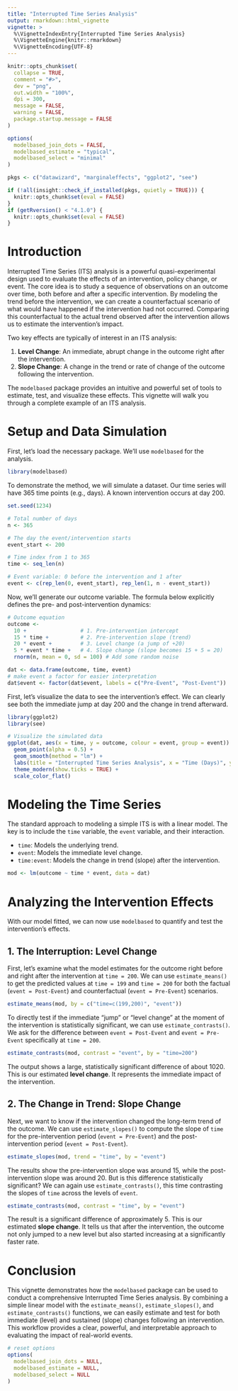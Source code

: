 ```yaml
---
title: "Interrupted Time Series Analysis"
output: rmarkdown::html_vignette
vignette: >
  %\VignetteIndexEntry{Interrupted Time Series Analysis}
  %\VignetteEngine{knitr::rmarkdown}
  %\VignetteEncoding{UTF-8}
---
```


```r
knitr::opts_chunk$set(
  collapse = TRUE,
  comment = "#>",
  dev = "png",
  out.width = "100%",
  dpi = 300,
  message = FALSE,
  warning = FALSE,
  package.startup.message = FALSE
)

options(
  modelbased_join_dots = FALSE,
  modelbased_estimate = "typical",
  modelbased_select = "minimal"
)

pkgs <- c("datawizard", "marginaleffects", "ggplot2", "see")

if (!all(insight::check_if_installed(pkgs, quietly = TRUE))) {
  knitr::opts_chunk$set(eval = FALSE)
}
if (getRversion() < "4.1.0") {
  knitr::opts_chunk$set(eval = FALSE)
}

```

# Introduction

Interrupted Time Series (ITS) analysis is a powerful quasi-experimental design used to evaluate the effects of an intervention, policy change, or event. The core idea is to study a sequence of observations on an outcome over time, both before and after a specific intervention. By modeling the trend before the intervention, we can create a counterfactual scenario of what would have happened if the intervention had not occurred. Comparing this counterfactual to the actual trend observed after the intervention allows us to estimate the intervention's impact.

Two key effects are typically of interest in an ITS analysis:

1.  **Level Change**: An immediate, abrupt change in the outcome right after the intervention.
2.  **Slope Change**: A change in the trend or rate of change of the outcome following the intervention.

The `modelbased` package provides an intuitive and powerful set of tools to estimate, test, and visualize these effects. This vignette will walk you through a complete example of an ITS analysis.


# Setup and Data Simulation

First, let's load the necessary package. We'll use `modelbased` for the analysis.

```r
library(modelbased)
```

To demonstrate the method, we will simulate a dataset. Our time series will have 365 time points (e.g., days). A known intervention occurs at day 200.

```r
set.seed(1234)

# Total number of days
n <- 365

# The day the event/intervention starts
event_start <- 200

# Time index from 1 to 365
time <- seq_len(n)

# Event variable: 0 before the intervention and 1 after
event <- c(rep_len(0, event_start), rep_len(1, n - event_start))
```

Now, we'll generate our outcome variable. The formula below explicitly defines the pre- and post-intervention dynamics:

```r
# Outcome equation
outcome <-
  10 +                 # 1. Pre-intervention intercept
  15 * time +          # 2. Pre-intervention slope (trend)
  20 * event +         # 3. Level change (a jump of +20)
  5 * event * time +   # 4. Slope change (slope becomes 15 + 5 = 20)
  rnorm(n, mean = 0, sd = 100) # Add some random noise

dat <- data.frame(outcome, time, event)
# make event a factor for easier interpretation
dat$event <- factor(dat$event, labels = c("Pre-Event", "Post-Event"))
```

First, let's visualize the data to see the intervention's effect. We can clearly see both the immediate jump at day 200 and the change in trend afterward.

```r
library(ggplot2)
library(see)

# Visualize the simulated data
ggplot(dat, aes(x = time, y = outcome, colour = event, group = event)) +
  geom_point(alpha = 0.5) +
  geom_smooth(method = "lm") +
  labs(title = "Interrupted Time Series Analysis", x = "Time (Days)", y = "Outcome") +
  theme_modern(show.ticks = TRUE) +
  scale_color_flat()
```

# Modeling the Time Series

The standard approach to modeling a simple ITS is with a linear model. The key is to include the `time` variable, the `event` variable, and their interaction.

- `time`: Models the underlying trend.
- `event`: Models the immediate level change.
- `time:event`: Models the change in trend (slope) after the intervention.

```r
mod <- lm(outcome ~ time * event, data = dat)
```

# Analyzing the Intervention Effects

With our model fitted, we can now use `modelbased` to quantify and test the intervention's effects.

## 1. The Interruption: Level Change

First, let's examine what the model estimates for the outcome right before and right after the intervention at `time = 200`. We can use `estimate_means()` to get the predicted values at `time = 199` and `time = 200` for both the factual (`event = Post-Event`) and counterfactual (`event = Pre-Event`) scenarios.

```r
estimate_means(mod, by = c("time=c(199,200)", "event"))
```

To directly test if the immediate "jump" or "level change" at the moment of the intervention is statistically significant, we can use `estimate_contrasts()`. We ask for the difference between `event = Post-Event` and `event = Pre-Event` specifically at `time = 200`.

```r
estimate_contrasts(mod, contrast = "event", by = "time=200")
```

The output shows a large, statistically significant difference of about 1020. This is our estimated **level change**. It represents the immediate impact of the intervention.

## 2. The Change in Trend: Slope Change

Next, we want to know if the intervention changed the long-term trend of the outcome. We can use `estimate_slopes()` to compute the slope of `time` for the pre-intervention period (`event = Pre-Event`) and the post-intervention period (`event = Post-Event`).

```r
estimate_slopes(mod, trend = "time", by = "event")
```

The results show the pre-intervention slope was around 15, while the post-intervention slope was around 20. But is this difference statistically significant? We can again use `estimate_contrasts()`, this time contrasting the slopes of `time` across the levels of `event`.

```r
estimate_contrasts(mod, contrast = "time", by = "event")
```

The result is a significant difference of approximately 5. This is our estimated **slope change**. It tells us that after the intervention, the outcome not only jumped to a new level but also started increasing at a significantly faster rate.

# Conclusion

This vignette demonstrates how the `modelbased` package can be used to conduct a comprehensive Interrupted Time Series analysis. By combining a simple linear model with the `estimate_means()`, `estimate_slopes()`, and `estimate_contrasts()` functions, we can easily estimate and test for both immediate (level) and sustained (slope) changes following an intervention. This workflow provides a clear, powerful, and interpretable approach to evaluating the impact of real-world events.

```r
# reset options
options(
  modelbased_join_dots = NULL,
  modelbased_estimate = NULL,
  modelbased_select = NULL
)
```
